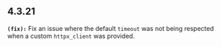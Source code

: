 ## 4.3.21
**`(fix):`** Fix an issue where the default `timeout` was not being respected when a custom `httpx_client` was provided.


